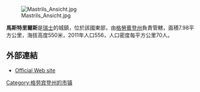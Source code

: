 [[Image:Mastrils_Ansicht.jpg|right]]

'''馬斯特里爾斯'''是[[瑞士|瑞士]]的城鎮，位於該國東部，由[[格勞賓登州|格勞賓登州]]負責管轄，面積7.98平方公里，海拔高度550米，2011年人口556，人口密度每平方公里70人。

==外部連結==
*[http://www.mastrils.ch Official Web site]

{{Switzerland-geo-stub}}
[[Category:格劳宾登州的市镇|Category:格劳宾登州的市镇]]